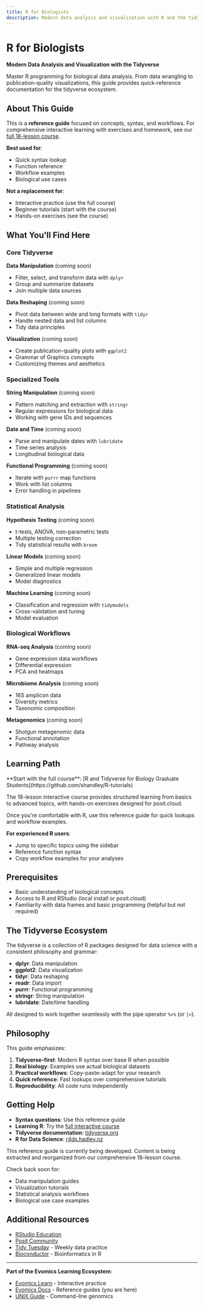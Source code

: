 ```yaml
---
title: R for Biologists
description: Modern data analysis and visualization with R and the tidyverse
---
```



# R for Biologists

**Modern Data Analysis and Visualization with the Tidyverse**

Master R programming for biological data analysis. From data wrangling to publication-quality visualizations, this guide provides quick-reference documentation for the tidyverse ecosystem.

## About This Guide

This is a **reference guide** focused on concepts, syntax, and workflows. For comprehensive interactive learning with exercises and homework, see our [full 18-lesson course](https://github.com/shandley/R-tutorials).

**Best used for**:
- Quick syntax lookup
- Function reference
- Workflow examples
- Biological use cases

**Not a replacement for**:
- Interactive practice (use the full course)
- Beginner tutorials (start with the course)
- Hands-on exercises (see the course)

## What You'll Find Here

### Core Tidyverse

**Data Manipulation** (coming soon)
- Filter, select, and transform data with `dplyr`
- Group and summarize datasets
- Join multiple data sources

**Data Reshaping** (coming soon)
- Pivot data between wide and long formats with `tidyr`
- Handle nested data and list columns
- Tidy data principles

**Visualization** (coming soon)
- Create publication-quality plots with `ggplot2`
- Grammar of Graphics concepts
- Customizing themes and aesthetics

### Specialized Tools

**String Manipulation** (coming soon)
- Pattern matching and extraction with `stringr`
- Regular expressions for biological data
- Working with gene IDs and sequences

**Date and Time** (coming soon)
- Parse and manipulate dates with `lubridate`
- Time series analysis
- Longitudinal biological data

**Functional Programming** (coming soon)
- Iterate with `purrr` map functions
- Work with list columns
- Error handling in pipelines

### Statistical Analysis

**Hypothesis Testing** (coming soon)
- t-tests, ANOVA, non-parametric tests
- Multiple testing correction
- Tidy statistical results with `broom`

**Linear Models** (coming soon)
- Simple and multiple regression
- Generalized linear models
- Model diagnostics

**Machine Learning** (coming soon)
- Classification and regression with `tidymodels`
- Cross-validation and tuning
- Model evaluation

### Biological Workflows

**RNA-seq Analysis** (coming soon)
- Gene expression data workflows
- Differential expression
- PCA and heatmaps

**Microbiome Analysis** (coming soon)
- 16S amplicon data
- Diversity metrics
- Taxonomic composition

**Metagenomics** (coming soon)
- Shotgun metagenomic data
- Functional annotation
- Pathway analysis

## Learning Path

<Callout type="info" title="New to R?">
**Start with the full course**: [R and Tidyverse for Biology Graduate Students](https://github.com/shandley/R-tutorials)

The 18-lesson interactive course provides structured learning from basics to advanced topics, with hands-on exercises designed for posit.cloud.

Once you're comfortable with R, use this reference guide for quick lookups and workflow examples.
</Callout>

**For experienced R users**:
- Jump to specific topics using the sidebar
- Reference function syntax
- Copy workflow examples for your analyses

## Prerequisites

- Basic understanding of biological concepts
- Access to R and RStudio (local install or posit.cloud)
- Familiarity with data frames and basic programming (helpful but not required)

## The Tidyverse Ecosystem

The tidyverse is a collection of R packages designed for data science with a consistent philosophy and grammar:

- **dplyr**: Data manipulation
- **ggplot2**: Data visualization
- **tidyr**: Data reshaping
- **readr**: Data import
- **purrr**: Functional programming
- **stringr**: String manipulation
- **lubridate**: Date/time handling

All designed to work together seamlessly with the pipe operator `%>%` (or `|>`).

## Philosophy

This guide emphasizes:

1. **Tidyverse-first**: Modern R syntax over base R when possible
2. **Real biology**: Examples use actual biological datasets
3. **Practical workflows**: Copy-paste-adapt for your research
4. **Quick reference**: Fast lookups over comprehensive tutorials
5. **Reproducibility**: All code runs independently

## Getting Help

- **Syntax questions**: Use this reference guide
- **Learning R**: Try the [full interactive course](https://github.com/shandley/R-tutorials)
- **Tidyverse documentation**: [tidyverse.org](https://www.tidyverse.org/)
- **R for Data Science**: [r4ds.hadley.nz](https://r4ds.hadley.nz/)

<Callout title="Under Construction">
This reference guide is currently being developed. Content is being extracted and reorganized from our comprehensive 18-lesson course.

Check back soon for:
- Data manipulation guides
- Visualization tutorials
- Statistical analysis workflows
- Biological use case examples
</Callout>

## Additional Resources

- [RStudio Education](https://education.rstudio.com/)
- [Posit Community](https://community.rstudio.com/)
- [Tidy Tuesday](https://github.com/rfordatascience/tidytuesday) - Weekly data practice
- [Bioconductor](https://www.bioconductor.org/) - Bioinformatics in R

---

**Part of the Evomics Learning Ecosystem**:
- [Evomics Learn](https://learn.evomics.org) - Interactive practice
- [Evomics Docs](https://docs.evomics.org) - Reference guides (you are here)
- [UNIX Guide](https://docs.evomics.org/unix) - Command-line genomics
